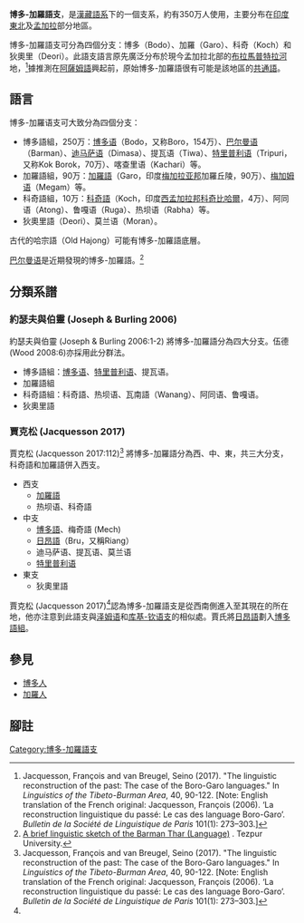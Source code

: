 {{Infobox Language family
|name=博多-加羅语支
|region=[[印度|印度]]、[[缅甸|缅甸]]、[[中国|中国]]边境地区
|familycolor=Sino-Tibetan
|fam1=[[漢藏語系|漢藏語系]]
|fam2=[[藏緬語族|藏緬語族]]
|fam3=[[中部藏緬語族|中部藏緬語族]]
|fam4=[[萨尔语群|萨尔语群]]
|multitree=bodg
|linglist=STBCBA
|iso5=無
|iso6=bodo
}}

'''博多-加羅語支'''，是[[漢藏語系|漢藏語系]]下的一個支系，約有350万人使用，主要分布在[[印度東北|印度東北]]及[[孟加拉|孟加拉]]部分地區。

博多-加羅語支可分為四個分支：博多（Bodo）、加羅（Garo）、科奇（Koch）和狄奧里（Deori）。此語支語言原先廣泛分布於現今孟加拉北部的[[布拉馬普特拉河|布拉馬普特拉河]]地，<ref name="Jacquesson2017">Jacquesson, François and van Breugel, Seino (2017). "The linguistic reconstruction of the past: The case of the Boro-Garo languages." In ''Linguistics of the Tibeto-Burman Area'', 40, 90-122.{{doi|10.1075/ltba.40.1.04van}} [Note: English translation of the French original: Jacquesson, François (2006). ‘La reconstruction linguistique du passé: Le cas des language Boro-Garo’. ''Bulletin de la Société de Linguistique de Paris'' 101(1): 273–303.]</ref>據推測在[[阿薩姆語|阿薩姆語]]興起前，原始博多-加羅語很有可能是該地區的[[共通語|共通語]]。

==語言==
{{CSS image crop
|Image = Map of the Languages and Dialects of the Bârâ or Bodo Group of the Tibeto-Burman Family (cropped).jpg
|bSize = 468
|cWidth = 375
|cHeight = 325
|oTop = 75
|oLeft = 75
|Location = right
|Description = 1903年出版的 《印度語言調查》（Language Survey of India） 中標示的博多-加羅語支
}}

博多-加羅语支可大致分為四個分支：
*博多語組，250万：[[博多语|博多语]]（Bodo，又称Boro，154万）、[[巴尔曼语|巴尔曼语]]（Barman）、[[迪马萨语|迪马萨语]]（Dimasa）、提瓦语（Tiwa）、[[特里普利语|特里普利语]]（Tripuri，又称Kok Borok，70万）、喀查里语（Kachari）等。
*加羅語組，90万：[[加羅語|加羅語]]（Garo，印度[[梅加拉亚邦|梅加拉亚邦]]加羅丘陵，90万）、[[梅加姆语|梅加姆语]]（Megam）等。
*科奇語組，10万：[[科奇語|科奇語]]（Koch，印度[[西孟加拉邦|西孟加拉邦]][[科奇比哈爾|科奇比哈爾]]，4万）、阿同语（Atong）、鲁嘎语（Ruga）、热坝语（Rabha）等。
*狄奧里語（Deori）、莫兰语（Moran）。

古代的哈宗語（Old Hajong）可能有博多-加羅語底層。

[[巴尔曼语|巴尔曼语]]是近期發現的博多-加羅語。<ref name=":2">[http://www.tezu.ernet.in/wmcfel/pdf/Barman_Thar_CFEL.pdf A brief linguistic sketch of the Barman Thar (Language)] {{Wayback|url=http://www.tezu.ernet.in/wmcfel/pdf/Barman_Thar_CFEL.pdf |date=20210604152632 }}. Tezpur University.</ref>

==分類系譜==
===約瑟夫與伯靈 (Joseph & Burling 2006)===
約瑟夫與伯靈 (Joseph & Burling 2006:1-2) 將博多-加羅語分為四大分支。伍德(Wood 2008:6)亦採用此分群法。

*博多語組：[[博多语|博多语]]、[[特里普利语|特里普利语]]、提瓦语。
*加羅語組
*科奇語組：科奇語、热坝语、瓦南語（Wanang）、阿同语、鲁嘎语。
*狄奧里語

===賈克松 (Jacquesson  2017)===
賈克松 (Jacquesson 2017:112)<ref name="Jacquesson2017">Jacquesson, François and van Breugel, Seino (2017). "The linguistic reconstruction of the past: The case of the Boro-Garo languages." In ''Linguistics of the Tibeto-Burman Area'', 40, 90-122.{{doi|10.1075/ltba.40.1.04van}} [Note: English translation of the French original: Jacquesson, François (2006). ‘La reconstruction linguistique du passé: Le cas des language Boro-Garo’. ''Bulletin de la Société de Linguistique de Paris'' 101(1): 273–303.]</ref> 將博多-加羅語分為西、中、東，共三大分支，科奇語和加羅語併入西支。

*西支
**[[加羅語|加羅語]]
**热坝语、科奇語
*中支
**[[博多語|博多語]]、梅奇語 (Mech)
**[[日昂語|日昂語]]（Bru，又稱Riang）
**迪马萨语、提瓦语、莫兰语
**[[特里普利语|特里普利语]]
*東支
**狄奧里語

賈克松 (Jacquesson  2017)<ref name="Jacquesson2017"/>認為博多-加羅語支是從西南側進入至其現在的所在地，他亦注意到此語支與[[泽姆语|泽姆语]]和[[库基-钦语支|库基-钦语支]]的相似處。賈氏將[[日昂語|日昂語]]劃入[[博多語支|博多語組]]。

==參見==
* [[博多人|博多人]]
* [[加羅人|加羅人]]

==腳註==
{{reflist}}

[[Category:博多-加羅語支|Category:博多-加羅語支]]